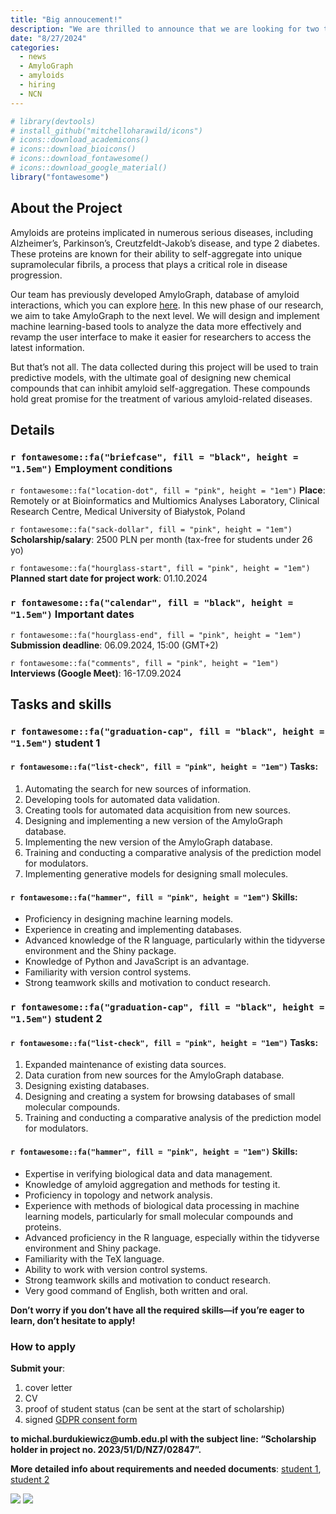 ```yaml
---
title: "Big annoucement!"
description: "We are thrilled to announce that we are looking for two talented students to join our team for AmyloGraph 2.0 project (2023/51/D/NZ7/02847)"
date: "8/27/2024"
categories:
  - news
  - AmyloGraph
  - amyloids
  - hiring
  - NCN
---
```


```r
# library(devtools)
# install_github("mitchelloharawild/icons")
# icons::download_academicons()
# icons::download_bioicons()
# icons::download_fontawesome()
# icons::download_google_material()
library("fontawesome")
```

## About the Project
Amyloids are proteins implicated in numerous serious diseases, including Alzheimer’s, Parkinson's, Creutzfeldt-Jakob's disease, and type 2 diabetes. These proteins are known for their ability to self-aggregate into unique supramolecular fibrils, a process that plays a critical role in disease progression.

Our team has previously developed AmyloGraph, database of amyloid interactions, which you can explore [here](https://amylograph.com/). In this new phase of our research, we aim to take AmyloGraph to the next level. We will design and implement machine learning-based tools to analyze the data more effectively and revamp the user interface to make it easier for researchers to access the latest information.

But that’s not all. The data collected during this project will be used to train predictive models, with the ultimate goal of designing new chemical compounds that can inhibit amyloid self-aggregation. These compounds hold great promise for the treatment of various amyloid-related diseases.

## Details
### `r fontawesome::fa("briefcase", fill = "black", height = "1.5em")` Employment conditions

`r fontawesome::fa("location-dot", fill = "pink", height = "1em")` **Place**: Remotely or at Bioinformatics and Multiomics Analyses Laboratory, Clinical Research Centre, Medical University of Białystok, Poland

`r fontawesome::fa("sack-dollar", fill = "pink", height = "1em")` **Scholarship/salary**: 2500 PLN per month (tax-free for students under 26 yo)

`r fontawesome::fa("hourglass-start", fill = "pink", height = "1em")` **Planned start date for project work**: 01.10.2024

### `r fontawesome::fa("calendar", fill = "black", height = "1.5em")` Important dates

`r fontawesome::fa("hourglass-end", fill = "pink", height = "1em")` **Submission deadline**: 06.09.2024, 15:00 (GMT+2)

`r fontawesome::fa("comments", fill = "pink", height = "1em")` **Interviews (Google Meet)**: 16-17.09.2024

## Tasks and skills

### `r fontawesome::fa("graduation-cap", fill = "black", height = "1.5em")` student 1

#### `r fontawesome::fa("list-check", fill = "pink", height = "1em")` Tasks:

1. Automating the search for new sources of information.
2. Developing tools for automated data validation.
3. Creating tools for automated data acquisition from new sources.
4. Designing and implementing a new version of the AmyloGraph database.
5. Implementing the new version of the AmyloGraph database.
6. Training and conducting a comparative analysis of the prediction model for modulators.
7. Implementing generative models for designing small molecules.

#### `r fontawesome::fa("hammer", fill = "pink", height = "1em")` Skills:

* Proficiency in designing machine learning models.
* Experience in creating and implementing databases.
* Advanced knowledge of the R language, particularly within the tidyverse environment and the Shiny package.
* Knowledge of Python and JavaScript is an advantage.
* Familiarity with version control systems.
* Strong teamwork skills and motivation to conduct research.


### `r fontawesome::fa("graduation-cap", fill = "black", height = "1.5em")` student 2

#### `r fontawesome::fa("list-check", fill = "pink", height = "1em")` Tasks:

1. Expanded maintenance of existing data sources.
2. Data curation from new sources for the AmyloGraph database.
3. Designing existing databases.
4. Designing and creating a system for browsing databases of small molecular compounds.
5. Training and conducting a comparative analysis of the prediction model for modulators.

#### `r fontawesome::fa("hammer", fill = "pink", height = "1em")` Skills:

* Expertise in verifying biological data and data management.
* Knowledge of amyloid aggregation and methods for testing it.
*	Proficiency in topology and network analysis.
*	Experience with methods of biological data processing in machine learning models, particularly for small molecular compounds and proteins.
*	Advanced proficiency in the R language, especially within the tidyverse environment and Shiny package.
*	Familiarity with the TeX language.
*	Ability to work with version control systems.
*	Strong teamwork skills and motivation to conduct research.
*	Very good command of English, both written and oral.


**Don’t worry if you don’t have all the required skills—if you’re eager to learn, don’t hesitate to apply!**

### How to apply

**Submit your**: 

1. cover letter 
2. CV 
3. proof of student status (can be sent at the start of scholarship)
4. signed [GDPR consent form](../download_files/GDPR_MUB_recruitment.pdf)

**to michal.burdukiewicz@umb.edu.pl with the subject line: "Scholarship holder in project no. 2023/51/D/NZ7/02847".**





**More detailed info about requirements and needed documents**: [student 1](../download_files/stud1.pdf), [student 2](../download_files/stud2.pdf)



![](../fig/posts/2024_08_19/ag2.jpeg)
![](../fig/ncn_logo.png)